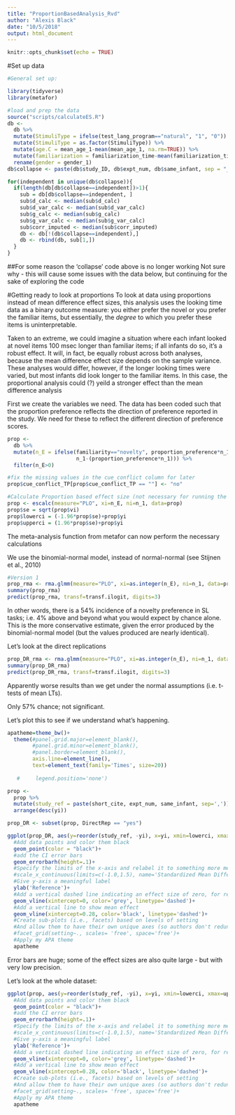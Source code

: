 ```yaml
---
title: "ProportionBasedAnalysis_Rvd"
author: "Alexis Black"
date: "10/5/2018"
output: html_document
---
```


```r
knitr::opts_chunk$set(echo = TRUE)
```

#Set up data
```r
#General set up:

library(tidyverse)
library(metafor)

#load and prep the data
source("scripts/calculateES.R")
db <-
  db %>% 
  mutate(StimuliType = ifelse(test_lang_program=="natural", "1", "0")) %>% 
  mutate(StimuliType = as.factor(StimuliType)) %>% 
  mutate(age.C = mean_age_1-mean(mean_age_1, na.rm=TRUE)) %>% 
  mutate(familiarization = familiarization_time-mean(familiarization_time, na.rm=TRUE)) %>% 
  rename(gender = gender_1)
db$collapse <- paste(db$study_ID, db$expt_num, db$same_infant, sep = "_")

for(independent in unique(db$collapse)){
  if(length(db[db$collapse==independent])>1){
    sub = db[db$collapse==independent, ]
    sub$d_calc <- median(sub$d_calc)
    sub$d_var_calc <- median(sub$d_var_calc)
    sub$g_calc <- median(sub$g_calc)
    sub$g_var_calc <- median(sub$g_var_calc)
    sub$corr_imputed <- median(sub$corr_imputed)
    db <- db[!(db$collapse==independent),]
    db <- rbind(db, sub[1,])
  }
}

```

##For some reason the 'collapse' code above is no longer working
Not sure why - this will cause some issues with the data below, but continuing for the sake of exploring the code

#Getting ready to look at proportions
To look at data using proportions instead of mean difference effect sizes, this
analysis uses the looking time data as a binary outcome measure: you either
prefer the novel or you prefer the familiar items, but essentially, the *degree* to which you prefer these items is uninterpretable.

Taken to an extreme, we could imagine a situation where each infant looked at 
novel items 100 msec longer than familiar items; if all infants do so, it's a 
robust effect.  It will, in fact, be equally robust across both analyses, 
because the mean difference effect size depends on the sample variance.  These 
analyses would differ, however, if the longer looking times were varied, but 
most infants did look longer to the familiar items.  In this case, the
proportional analysis could (?) yeild a stronger effect than the mean difference
analysis

First we create the variables we need. The data has been coded such that the
proportion preference reflects the direction of preference reported in the
study.  We need for these to reflect the different direction of preference
scores.

```r
prop <-
  db %>% 
  mutate(n_E = ifelse(familiarity=="novelty", proportion_preference*n_1,
                      n_1-(proportion_preference*n_1))) %>% 
  filter(n_E>0)

#fix the missing values in the cue_conflict column for later
prop$cue_conflict_TP[prop$cue_conflict_TP == ""] <- "no"

#Calculate Proportion based effect size (not necessary for running the models, but good for plotting)
prop <- escalc(measure="PLO", xi=n_E, ni=n_1, data=prop)
prop$se = sqrt(prop$vi)
prop$lowerci = (-1.96*prop$se)+prop$yi
prop$upperci = (1.96*prop$se)+prop$yi
```

The meta-analysis function from metafor can now perform the necessary calculations

We use the binomial-normal model, instead of normal-normal (see Stijnen et al., 2010)

```r
#Version 1
prop_rma <- rma.glmm(measure="PLO", xi=as.integer(n_E), ni=n_1, data=prop) #this yields a warning
summary(prop_rma)
predict(prop_rma, transf=transf.ilogit, digits=3)
```

In other words, there is a 54% incidence of a novelty preference in SL tasks;
i.e. 4% above and beyond what you would expect by chance alone.  This is the
more conservative estimate, given the error produced by the binomial-normal
model (but the values produced are nearly identical).

Let's look at the direct replications
```r
prop_DR_rma <- rma.glmm(measure="PLO", xi=as.integer(n_E), ni=n_1, data=subset(prop, DirectRep == "yes")) #this yields a warning
summary(prop_DR_rma)
predict(prop_DR_rma, transf=transf.ilogit, digits=3)
```
Apparently worse results than we get under the normal assumptions (i.e. t-tests of mean LTs).

Only 57% chance; not significant.

Let's plot this to see if we understand what's happening.

```r
apatheme=theme_bw()+
  theme(#panel.grid.major=element_blank(),
        #panel.grid.minor=element_blank(),
        #panel.border=element_blank(),
        axis.line=element_line(),
        text=element_text(family='Times', size=20))
        
   #     legend.position='none')

prop <-
  prop %>% 
  mutate(study_ref = paste(short_cite, expt_num, same_infant, sep=',')) %>% 
  arrange(desc(yi))

prop_DR <- subset(prop, DirectRep == "yes")

ggplot(prop_DR, aes(y=reorder(study_ref, -yi), x=yi, xmin=lowerci, xmax=upperci))+
  #Add data points and color them black
  geom_point(color = "black")+
  #add the CI error bars
  geom_errorbarh(height=.1)+
  #Specify the limits of the x-axis and relabel it to something more meaningful
  #scale_x_continuous(limits=c(-1.0,1.5), name='Standardized Mean Difference (g)')+
  #Give y-axis a meaningful label
  ylab('Reference')+
  #Add a vertical dashed line indicating an effect size of zero, for reference
  geom_vline(xintercept=0, color='grey', linetype='dashed')+
  #Add a vertical line to show mean effect
  geom_vline(xintercept=0.28, color='black', linetype='dashed')+
  #Create sub-plots (i.e., facets) based on levels of setting
  #And allow them to have their own unique axes (so authors don't redundantly repeat)
  #facet_grid(setting~., scales= 'free', space='free')+
  #Apply my APA theme
  apatheme
```

Error bars are huge; some of the effect sizes are also quite large - but with very low precision.

Let's look at the whole dataset:
```r
ggplot(prop, aes(y=reorder(study_ref, -yi), x=yi, xmin=lowerci, xmax=upperci))+
  #Add data points and color them black
  geom_point(color = "black")+
  #add the CI error bars
  geom_errorbarh(height=.1)+
  #Specify the limits of the x-axis and relabel it to something more meaningful
  #scale_x_continuous(limits=c(-1.0,1.5), name='Standardized Mean Difference (g)')+
  #Give y-axis a meaningful label
  ylab('Reference')+
  #Add a vertical dashed line indicating an effect size of zero, for reference
  geom_vline(xintercept=0, color='grey', linetype='dashed')+
  #Add a vertical line to show mean effect
  geom_vline(xintercept=0.28, color='black', linetype='dashed')+
  #Create sub-plots (i.e., facets) based on levels of setting
  #And allow them to have their own unique axes (so authors don't redundantly repeat)
  #facet_grid(setting~., scales= 'free', space='free')+
  #Apply my APA theme
  apatheme
```

